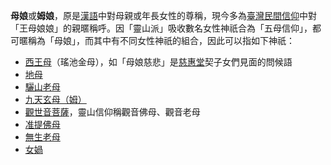 '''母娘'''或'''姆娘'''，原是[[漢語|漢語]]中對母親或年長女性的尊稱，現今多為[[臺灣民間信仰|臺灣民間信仰]]中對「王母娘娘」的親暱稱呼。因「靈山派」吸收數名女性神祇合為「五母信仰」，都可暱稱為「母娘」，而其中有不同女性神祇的組合，因此可以指如下神祇：
*[[西王母|西王母]]（瑤池金母），如「母娘慈悲」是[[慈惠堂|慈惠堂]]契子女們見面的問候語
*[[地母|地母]]
*[[驪山老母|驪山老母]]
*[[九天玄女|九天玄母（姆）]]
*[[觀世音菩薩|觀世音菩薩]]，靈山信仰稱觀音佛母、觀音老母
*[[准提菩薩|准提佛母]]
*[[無生老母|無生老母]]
*[[女媧|女媧]]

{{disambig|Cat=二字中國相關消歧義}}